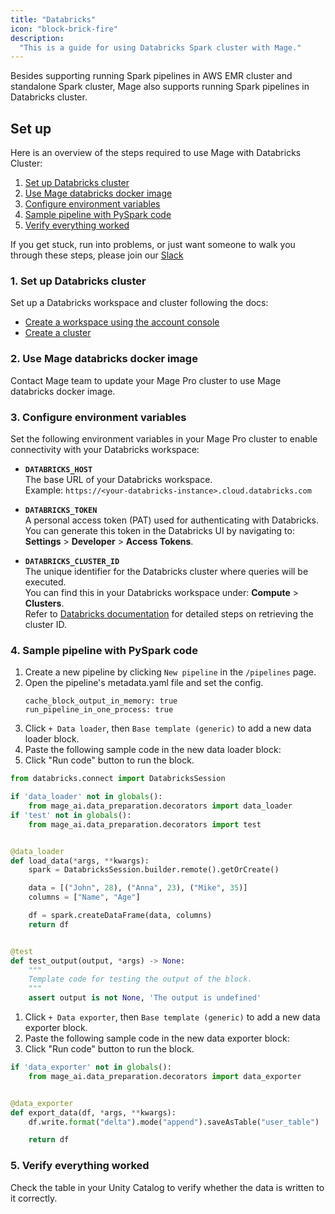 ```yaml
---
title: "Databricks"
icon: "block-brick-fire"
description:
  "This is a guide for using Databricks Spark cluster with Mage."
---
```



<ProOnly source="databricks" />

Besides supporting running Spark pipelines in AWS EMR cluster and standalone Spark cluster, Mage also supports
running Spark pipelines in Databricks cluster.

## Set up

Here is an overview of the steps required to use Mage with Databricks Cluster:

1. [Set up Databricks cluster](#1-set-up-databricks-cluster)
2. [Use Mage databricks docker image](#2-use-mage-databricks-docker-image)
3. [Configure environment variables](#3-configure-environment-variables)
4. [Sample pipeline with PySpark code](#4-sample-pipeline-with-pyspark-code)
5. [Verify everything worked](#5-verify-everything-worked)

If you get stuck, run into problems, or just want someone to walk you through
these steps, please join our [Slack](https://www.mage.ai/chat)

### 1. Set up Databricks cluster

Set up a Databricks workspace and cluster following the docs:
* [Create a workspace using the account console](https://docs.databricks.com/administration-guide/account-settings-e2/workspaces.html)
* [Create a cluster](https://docs.databricks.com/clusters/create-cluster.html)

### 2. Use Mage databricks docker image

Contact Mage team to update your Mage Pro cluster to use Mage databricks docker image.

### 3. Configure environment variables

Set the following environment variables in your Mage Pro cluster to enable connectivity with your Databricks workspace:

- **`DATABRICKS_HOST`**  
   The base URL of your Databricks workspace.  
   Example: `https://<your-databricks-instance>.cloud.databricks.com`

- **`DATABRICKS_TOKEN`**  
   A personal access token (PAT) used for authenticating with Databricks.  
   You can generate this token in the Databricks UI by navigating to:  
   **Settings** > **Developer** > **Access Tokens**.

- **`DATABRICKS_CLUSTER_ID`**  
   The unique identifier for the Databricks cluster where queries will be executed.  
   You can find this in your Databricks workspace under: **Compute** > **Clusters**.  
   Refer to [Databricks documentation](https://docs.databricks.com/aws/en/workspace/workspace-details#cluster-url-and-id) for detailed steps on retrieving the cluster ID.

### 4. Sample pipeline with PySpark code

1. Create a new pipeline by clicking `New pipeline` in the `/pipelines` page.
2. Open the pipeline's metadata.yaml file and set the config.
    ```
    cache_block_output_in_memory: true
    run_pipeline_in_one_process: true
    ```
3. Click `+ Data loader`, then `Base template (generic)` to add a new data loader
   block.
4. Paste the following sample code in the new data loader block:
5. Click "Run code" button to run the block.

```python
from databricks.connect import DatabricksSession

if 'data_loader' not in globals():
    from mage_ai.data_preparation.decorators import data_loader
if 'test' not in globals():
    from mage_ai.data_preparation.decorators import test


@data_loader
def load_data(*args, **kwargs):
    spark = DatabricksSession.builder.remote().getOrCreate()

    data = [("John", 28), ("Anna", 23), ("Mike", 35)]
    columns = ["Name", "Age"]

    df = spark.createDataFrame(data, columns)
    return df


@test
def test_output(output, *args) -> None:
    """
    Template code for testing the output of the block.
    """
    assert output is not None, 'The output is undefined'
```

1. Click `+ Data exporter`, then `Base template (generic)` to add a new data
   exporter block.
2. Paste the following sample code in the new data exporter block:
3. Click "Run code" button to run the block.
```python
if 'data_exporter' not in globals():
    from mage_ai.data_preparation.decorators import data_exporter


@data_exporter
def export_data(df, *args, **kwargs):
    df.write.format("delta").mode("append").saveAsTable("user_table")

    return df
```

### 5. Verify everything worked

Check the table in your Unity Catalog to verify whether the data is written to it correctly. 
